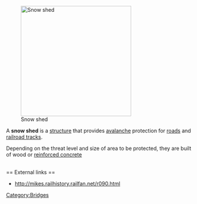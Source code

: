 [[Image:7527 near snow shed.jpg|right|300px|Snow shed]]

A '''snow shed''' is a [[structure]] that provides [[avalanche]] protection for [[road]]s and [[rail tracks|railroad tracks]]. 

Depending on the threat level and size of area to be protected, they are built of wood or [[reinforced concrete]]

<br clear="all" />
== External links ==
*http://mikes.railhistory.railfan.net/r090.html

[[Category:Bridges]]


{{architecture-stub}}